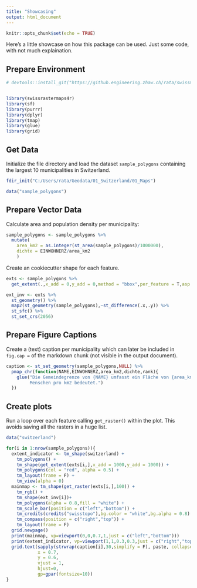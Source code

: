 ```yaml
---
title: "Showcasing"
output: html_document
---
```


```r
knitr::opts_chunk$set(echo = TRUE)
```

Here's a little showcase on how this package can be used. Just some code, with not much explaination.

## Prepare Environment

```r
# devtools::install_git("https://github.engineering.zhaw.ch/rata/swissmapraster.git",upgrade = F,quiet = T)


library(swissrastermaps4r)
library(sf)
library(purrr)
library(dplyr)
library(tmap)
library(glue)
library(grid)
```


## Get Data

Initialize the file directory and load the dataset `sample_polygons` containing the largest 10 municipalities in Switzerland.

```r
fdir_init("C:/Users/rata/Geodata/01_Switzerland/01_Maps")

data("sample_polygons")
```


## Prepare Vector Data


Calculate area and population density per municipality:
```r
sample_polygons <- sample_polygons %>%
  mutate(
    area_km2 = as.integer(st_area(sample_polygons)/1000000),
    dichte = EINWOHNERZ/area_km2
    )
```

Create an cookiecutter shape for each feature.  
```r

exts <- sample_polygons %>%
  get_extent(.,x_add = 0,y_add = 0,method = "bbox",per_feature = T,asp = 1)

ext_inv <- exts %>%
  st_geometry() %>%
  map2(st_geometry(sample_polygons),~st_difference(.x,.y)) %>%
  st_sfc() %>%
  st_set_crs(2056)

```


## Prepare Figure Captions

Create a (text) caption per municipality which can later be included in `fig.cap =` of the markdown chunk (not visible in the output document). 
```r
caption <- st_set_geometry(sample_polygons,NULL) %>%
  pmap_chr(function(NAME,EINWOHNERZ,area_km2,dichte,rank){
    glue("Die Gemeindegrenze von {NAME} umfasst ein Fläche von {area_km2} km2. In diesem Gebiet leben {formatC(EINWOHNERZ,big.mark = ",")} Einwohner, was eine Einwohnerdichte von {as.integer(dichte)}
         Menschen pro km2 bedeutet.")
  })
```


## Create plots

Run a loop over each feature calling `get_raster()` within the plot. This avoids saving 
all the rasters in a huge list.

```r
data("switzerland")

for(i in 1:nrow(sample_polygons)){
  extent_indicator <- tm_shape(switzerland) + 
    tm_polygons() + 
    tm_shape(get_extent(exts[i,],x_add = 1000,y_add = 1000)) + 
    tm_polygons(col = "red", alpha = 0.5) +
    tm_layout(frame = F) +
    tm_view(alpha = 0)
  mainmap <- tm_shape(get_raster(exts[i,],100)) + 
    tm_rgb() + 
    tm_shape(ext_inv[i])+ 
    tm_polygons(alpha = 0.8,fill = "white") +
    tm_scale_bar(position = c("left","bottom")) +
    tm_credits(credits("swisstopo"),bg.color = "white",bg.alpha = 0.8) +
    tm_compass(position = c("right","top")) +
    tm_layout(frame = F) 
  grid.newpage()
  print(mainmap, vp=viewport(0,0,0.7,1,just = c("left","bottom")))
  print(extent_indicator, vp=viewport(1,1,0.3,0.3,just = c("right","top")))
  grid.text(sapply(strwrap(caption[i],30,simplify = F), paste, collapse = "\n"),
            x = 0.7,
            y = 0.6,
            vjust = 1,
            hjust=0,
            gp=gpar(fontsize=10))
}

```

